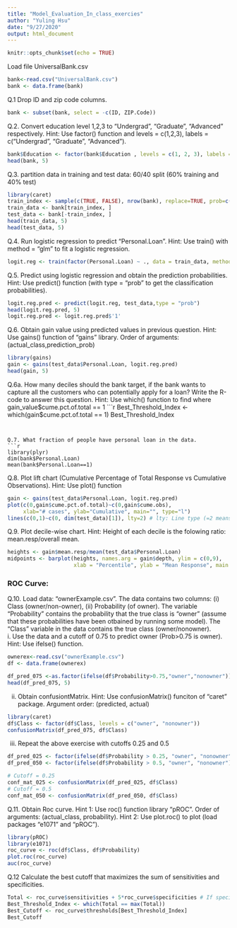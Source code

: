 ```yaml
---
title: "Model_Evaluation_In_class_exercies"
author: "Yuling Hsu"
date: "9/27/2020"
output: html_document
---
```


```r
knitr::opts_chunk$set(echo = TRUE)
```


Load file UniversalBank.csv
```r
bank<-read.csv("UniversalBank.csv")
bank <- data.frame(bank)
```


Q.1 Drop ID and zip code columns.
```r
bank <- subset(bank, select = -c(ID, ZIP.Code))
```

Q.2. Convert education level 1,2,3 to "Undergrad", "Graduate", "Advanced" respectively. 
Hint: Use factor() function and levels = c(1,2,3), labels = c("Undergrad", "Graduate", "Advanced").
```r
bank$Education <- factor(bank$Education , levels = c(1, 2, 3), labels = c("Undergrad", "Graduate", "Advanced"))
head(bank, 5)
```

Q.3. partition data in training and test data: 60/40 split (60% training and 40% test)
```r
library(caret)
train_index <- sample(c(TRUE, FALSE), nrow(bank), replace=TRUE, prob=c(0.6,0.4))
train_data <- bank[train_index, ]
test_data <- bank[-train_index, ]
head(train_data, 5)
head(test_data, 5)
```

Q.4. Run logistic regression to predict "Personal.Loan". 
Hint: Use train() with method = "glm" to fit a logistic regression.
```r
logit.reg <- train(factor(Personal.Loan) ~ ., data = train_data, method = "glm") 
```

Q.5. Predict using logistic regression and obtain the prediction probabilities. 
Hint: Use predict() function (with type = "prob" to get the classification probabilities).
```r
logit.reg.pred <- predict(logit.reg, test_data,type = "prob")
head(logit.reg.pred, 5)
logit.reg.pred <- logit.reg.pred$'1'
```

Q.6. Obtain gain value using predicted values in previous question.
Hint: Use gains() function of "gains" library. Order of arguments: (actual_class,prediction_prob)
```r
library(gains)
gain <- gains(test_data$Personal.Loan, logit.reg.pred)
head(gain, 5)
```

Q.6a. How many deciles should the bank target, if the bank wants to capture all the customers who can potentially apply for a loan? Write the R-code to answer this question.
Hint: Use which() function to find where gain_value$cume.pct.of.total == 1
```r
Best_Threshold_Index <- which(gain$cume.pct.of.total == 1)
Best_Threshold_Index
```


Q.7. What fraction of people have personal loan in the data.
```r
library(plyr)
dim(bank$Personal.Loan)
mean(bank$Personal.Loan==1)
```

Q.8. Plot lift chart (Cumulative Percentage of Total Response vs Cumulative Observations).
Hint: Use plot() function 
```r
gain <- gains(test_data$Personal.Loan, logit.reg.pred)
plot(c(0,gain$cume.pct.of.total)~c(0,gain$cume.obs), 
     xlab="# cases", ylab="Cumulative", main="", type="l")
lines(c(0,1)~c(0, dim(test_data)[1]), lty=2) # lty: Line type (=2 means dashed line).
```

Q.9. Plot decile-wise chart.
Hint: Height of each decile is the folowing ratio: mean.resp/overall mean.
```r
heights <- gain$mean.resp/mean(test_data$Personal.Loan)
midpoints <- barplot(heights, names.arg = gain$depth, ylim = c(0,9), 
                     xlab = "Percentile", ylab = "Mean Response", main = "Decile-wise lift chart")

```

### ROC Curve:

Q.10. Load data: "ownerExample.csv". The data contains two columns: (i) Class (owner/non-owner), (ii) Probability (of owner). The variable "Probability" contains the probability that the true class is "owner" (assume that these probabilities have been otbained by running some model). The "Class" variable in the data contains the true class (owner/nonowner).  
i. Use the data and a cutoff of 0.75 to predict owner (Prob>0.75 is owner). Hint: Use ifelse() function.

```r
ownerex<-read.csv("ownerExample.csv")
df <- data.frame(ownerex)

df_pred_075 <-as.factor(ifelse(df$Probability>0.75,"owner","nonowner"))
head(df_pred_075, 5)
```
ii. Obtain confusiontMatrix. Hint: Use confusionMatrix() funciton of "caret" package. Argument order: (predicted, actual)
```r
library(caret)
df$Class <- factor(df$Class, levels = c("owner", "nonowner"))
confusionMatrix(df_pred_075, df$Class)
```

iii. Repeat the above exercise with cutoffs 0.25 and 0.5
```r
df_pred_025 <- factor(ifelse(df$Probability > 0.25, "owner", "nonowner"), levels = c("owner", "nonowner"))
df_pred_050 <- factor(ifelse(df$Probability > 0.5, "owner", "nonowner"), levels = c("owner", "nonowner"))

# Cutoff = 0.25
conf_mat_025 <- confusionMatrix(df_pred_025, df$Class)
# Cutoff = 0.5
conf_mat_050 <- confusionMatrix(df_pred_050, df$Class)
```

Q.11. Obtain Roc curve. 
Hint 1: Use roc() function library "pROC". Order of arguments: (actual_class, probability). 
Hint 2: Use plot.roc() to plot (load packages "e1071" and "pROC").
```r
library(pROC)
library(e1071)
roc_curve <- roc(df$Class, df$Probability)
plot.roc(roc_curve)
auc(roc_curve)
```


Q.12 Calculate the best cutoff that maximizes the sum of sensitivities and specificities.
```r
Total <- roc_curve$sensitivities + 5*roc_curve$specificities # If specificity is 5 times more important
Best_Threshold_Index <- which(Total == max(Total))
Best_Cutoff <- roc_curve$thresholds[Best_Threshold_Index]
Best_Cutoff
```

